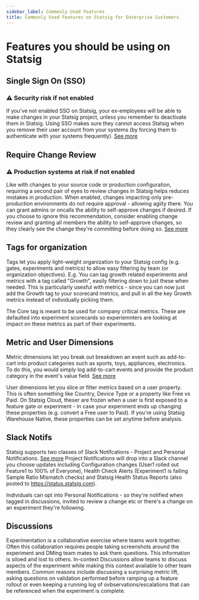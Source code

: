 ```yaml
---
sidebar_label: Commonly Used Features
title: Commonly Used Features on Statsig for Enterprise Customers
---
```


# Features you should be using on Statsig

## Single Sign On (SSO)
### ⚠️ Security risk if not enabled 
If you've not enabled SSO on Statsig, your ex-employees will be able to make changes in your Statsig project, unless you remember to deactivate them in Statsig. Using SSO makes sure they cannot access Statsig when you remove their user account from your systems (by forcing them to authenticate with your systems frequently). [See more](https://docs.statsig.com/access-management/sso/overview) 

## Require Change Review
### ⚠️ Production systems at risk if not enabled
Like with changes to your source code or production configuration, requiring a second pair of eyes to review changes in Statsig helps reduces mistakes in production. When enabled, changes impacting only pre-production environments do not require approval - allowing agiity there. You can grant admins or oncalls the ability to self-approve changes if desired. If you choose to ignore this recommendation, consider enabling change review and granting all members the ability to self-approve changes, so they clearly see the change they're committing before doing so. [See more](https://docs.statsig.com/access-management/sso/overview) 

## Tags for organization
Tags let you apply light-weight organization to your Statsig config (e.g. gates, experiments and metrics) to allow easy filtering by team (or organization objectives). E.g. You can tag growth related experiments and metrics with a tag called "Growth", easily filtering down to just these when needed. This is particularly usesful with metrics - since you can now just add the Growth tag to your scorecard metrics, and pull in all the key Growth metrics instead of individually picking them.

The Core tag is meant to be used for company critical metrics. These are defaulted into experiment scorecards so experiemnters are looking at impact on these metrics as part of their experiments.

## Metric and User Dimensions
Metric dimensions let you break out  breakdown an event such as add-to-cart into product categories such as sports, toys, appliances, electronics. To do this, you would simply log add-to-cart events and provide the product category in the event's value field. [See more]((https://docs.statsig.com/metrics/metric-dimensions))

User dimensions let you slice or filter metrics based on a user property. This is often something like Country, Device Type or a property like Free vs Paid. On Statsig Cloud, theser are frozen when a user is first exposed to a feature gate or experiment - in case your experiment ends up changing these properties (e.g. convert a Free user to Paid). If you're using Statsig Warehouse Native, these properties can be set anytime before analysis. 

## Slack Notifs
Statsig supports two classes of Slack Notifcations -  Project and Personal Notifications. [See more](https://docs.statsig.com/integrations/slack)
Project Notifications will drop into a Slack channel you choose updates including Configuration changes (User1 rolled out Feature1 to 100% of Everyone), Health Check Alerts (Experiment1 is failing Sample Ratio Mismatch checks) and Statsig Health Status Reports (also posted to https://status.statsig.com). 

Individuals can opt into Personal Notifications - so they're notified when tagged in discussions, invited to review a change etc or there's a change on an experiment they're following. 

## Discussions
Experimentation is a collaborative exercise where teams work together. Often this collaboration requires people taking screenshots around the experiment and DMing team mates to ask them questions. This information is siloed and lost to others. In-context Discussions allow teams to discuss aspects of the experiment while making this context available to other team members. Common reasons include discussing a surprising metric lift, asking questions on validation  performed before ramping up a feature rollout or even keeping a running log of ovbservations/escalations that can be referenced when the experiment is complete. 
